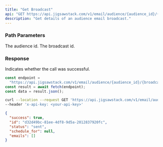 ```yaml
---
title: "Get Broadcast"
api: "GET https://api.jigsawstack.com/v1/email/audience/{audience_id}/{broadcast_id}"
description: "Get details of an audience email broadcast."
---
```


### Path Parameters

<ParamField path="audience_id" type="string" required>
  The audience id.
</ParamField>

<ParamField path="broadcast_id" type="string" required>
  The broadcast id.
</ParamField>

<Snippet file="header.mdx" />

### Response

<ResponseField name="success" type="boolean">
  Indicates whether the call was successful.
</ResponseField>

<RequestExample>

```javascript Node.js
const endpoint =
  "https://api.jigsawstack.com/v1/email/audience/{audience_id}/{broadcast_id}";
const result = await fetch(endpoint);
const data = result.json();
```

```bash cURL
curl --location --request GET 'https://api.jigsawstack.com/v1/email/audience/{audience_id}/{broadcast_id}' \
--header 'x-api-key: <your-api-key>'
```

</RequestExample>

<ResponseExample>

```json Response
{
  "success": true,
  "id": "d32d49bc-81ee-4df8-9d5a-2012837920fc",
  "status": "sent",
  "schedule_for": null,
  "emails": []
}
```

</ResponseExample>
